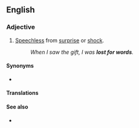 ==English==

===Adjective===
{{en-adj}}

# [[speechless|Speechless]] from [[surprise]] or [[shock]].
#: ''When I saw the gift, I was '''lost for words'''.''

====Synonyms====
* {{l|en|at a loss for words}}

====Translations====
{{trans-top|speechless from surprise or shock}}
{{trans-mid}}
{{trans-bottom}}

====See also====
* {{l|en|words fail someone}}